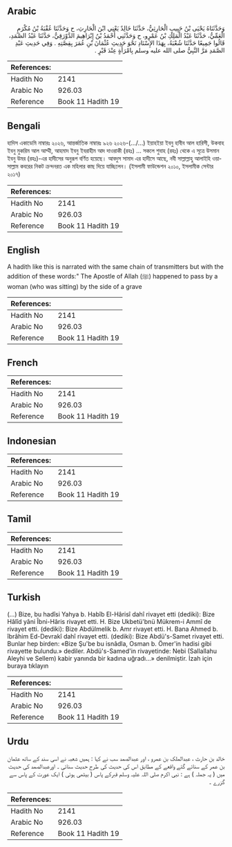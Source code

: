 ## Arabic


<div dir="rtl" lang="ar" style={{fontSize:'larger',backgroundColor:'#f8f9fa',padding:20}}>
وَحَدَّثَنَاهُ يَحْيَى بْنُ حَبِيبٍ الْحَارِثِيُّ، حَدَّثَنَا خَالِدٌ يَعْنِي ابْنَ الْحَارِثِ، ح وَحَدَّثَنَا عُقْبَةُ بْنُ مُكْرَمٍ الْعَمِّيُّ، حَدَّثَنَا عَبْدُ الْمَلِكِ بْنُ عَمْرٍو، ح وَحَدَّثَنِي أَحْمَدُ بْنُ إِبْرَاهِيمَ الدَّوْرَقِيُّ، حَدَّثَنَا عَبْدُ الصَّمَدِ، قَالُوا جَمِيعًا حَدَّثَنَا شُعْبَةُ، بِهَذَا الإِسْنَادِ نَحْوَ حَدِيثِ عُثْمَانَ بْنِ عُمَرَ بِقِصَّتِهِ ‏.‏ وَفِي حَدِيثِ عَبْدِ الصَّمَدِ مَرَّ النَّبِيُّ صلى الله عليه وسلم بِامْرَأَةٍ عِنْدَ قَبْرٍ ‏.‏
</div>
<div style={{backgroundColor:'#f8f9fa',padding:20, marginBottom: 10}}><table> <thead> <tr> <th>References:</th> <th></th> </tr> </thead> <tbody><tr><td>Hadith No</td><td>2141</td></tr><tr><td>Arabic No</td><td>926.03</td></tr><tr><td>Reference</td><td>Book 11 Hadith 19</td></tr></tbody></table></div>

## Bengali


<div dir="ltr" lang="bn" style={{fontSize:'larger',backgroundColor:'#f8f9fa',padding:20}}>
হাদিস একাডেমি নাম্বারঃ ২০২৬, আন্তর্জাতিক নাম্বারঃ ৯২৬ ২০২৬-(.../...) ইয়াহইয়া ইবনু হাবীব আল হারিসী, উকবাহ ইবনু মুকরিম আল আম্মী, আহমাদ ইবনু ইবরাহীম আদ দাওরাকী (রহঃ) ... সকলে শুবাহ (রহঃ) থেকে এ সূত্রে উসমান ইবনু উমর (রহঃ)-এর হাদীসের অনুরূপ বর্ণিত হয়েছে। আবদুস সামাদ এর হাদীসে আছে, নবী সাল্লাল্লাহু আলাইহি ওয়াসাল্লাম কবরের নিকট ক্ৰন্দনরত এক মহিলার কাছ দিয়ে যাচ্ছিলেন। (ইসলামী ফাউন্ডেশন ২০১০, ইসলামীক সেন্টার ২০১৭)
</div>
<div style={{backgroundColor:'#f8f9fa',padding:20, marginBottom: 10}}><table> <thead> <tr> <th>References:</th> <th></th> </tr> </thead> <tbody><tr><td>Hadith No</td><td>2141</td></tr><tr><td>Arabic No</td><td>926.03</td></tr><tr><td>Reference</td><td>Book 11 Hadith 19</td></tr></tbody></table></div>

## English


<div dir="ltr" lang="en" style={{fontSize:'larger',backgroundColor:'#f8f9fa',padding:20}}>
A hadith like this is narrated with the same chain of transmitters but with the addition of these words:" The Apostle of Allah (ﷺ) happened to pass by a woman (who was sitting) by the side of a grave
</div>
<div style={{backgroundColor:'#f8f9fa',padding:20, marginBottom: 10}}><table> <thead> <tr> <th>References:</th> <th></th> </tr> </thead> <tbody><tr><td>Hadith No</td><td>2141</td></tr><tr><td>Arabic No</td><td>926.03</td></tr><tr><td>Reference</td><td>Book 11 Hadith 19</td></tr></tbody></table></div>

## French


<div dir="ltr" lang="fr" style={{fontSize:'larger',backgroundColor:'#f8f9fa',padding:20}}>

</div>
<div style={{backgroundColor:'#f8f9fa',padding:20, marginBottom: 10}}><table> <thead> <tr> <th>References:</th> <th></th> </tr> </thead> <tbody><tr><td>Hadith No</td><td>2141</td></tr><tr><td>Arabic No</td><td>926.03</td></tr><tr><td>Reference</td><td>Book 11 Hadith 19</td></tr></tbody></table></div>

## Indonesian


<div dir="ltr" lang="id" style={{fontSize:'larger',backgroundColor:'#f8f9fa',padding:20}}>

</div>
<div style={{backgroundColor:'#f8f9fa',padding:20, marginBottom: 10}}><table> <thead> <tr> <th>References:</th> <th></th> </tr> </thead> <tbody><tr><td>Hadith No</td><td>2141</td></tr><tr><td>Arabic No</td><td>926.03</td></tr><tr><td>Reference</td><td>Book 11 Hadith 19</td></tr></tbody></table></div>

## Tamil


<div dir="ltr" lang="ta" style={{fontSize:'larger',backgroundColor:'#f8f9fa',padding:20}}>

</div>
<div style={{backgroundColor:'#f8f9fa',padding:20, marginBottom: 10}}><table> <thead> <tr> <th>References:</th> <th></th> </tr> </thead> <tbody><tr><td>Hadith No</td><td>2141</td></tr><tr><td>Arabic No</td><td>926.03</td></tr><tr><td>Reference</td><td>Book 11 Hadith 19</td></tr></tbody></table></div>

## Turkish


<div dir="ltr" lang="tr" style={{fontSize:'larger',backgroundColor:'#f8f9fa',padding:20}}>
(…) Bize, bu hadîsi Yahya b. Habîb El-Hârisî dahî rivayet etti (dediki): Bize Hâlîd yâni Îbni-Hâris rivayet etti. H. Bize Ukbetü'bnü Mükrem-i Ammî de rivayet etti. (dediki): Bize Abdülmelik b. Amr rivayet etti. H. Bana Ahmed b. îbrâhim Ed-Devrakî dahî rivayet etti. (dediki): Bize Abdü's-Samet rivayet etti. Bunlar hep birden: «Bize Şu'be bu isnâdla, Osman b. Ömer'in hadisi gibi rivayette bulundu.» dediler. Abdü's-Samed'in rivayetinde: Nebi (Sallallahu Aleyhi ve Sellem) kabir yanında bir kadına uğradı...» denilmiştir. İzah için buraya tıklayın
</div>
<div style={{backgroundColor:'#f8f9fa',padding:20, marginBottom: 10}}><table> <thead> <tr> <th>References:</th> <th></th> </tr> </thead> <tbody><tr><td>Hadith No</td><td>2141</td></tr><tr><td>Arabic No</td><td>926.03</td></tr><tr><td>Reference</td><td>Book 11 Hadith 19</td></tr></tbody></table></div>

## Urdu


<div dir="rtl" lang="ur" style={{fontSize:'larger',backgroundColor:'#f8f9fa',padding:20}}>
خالد بن حارث ، عبدالملک بن عمرو ، اور عبدالصمد سب نے کہا : ہمیں شعبہ نے اسی سند کے ساتھ عثمان بن عمر کے سنائے گئے واقعے کے مطابق اس کی حدیث کی طرح حدیث سنائی ۔ اورعبدالصمد کی حدیث میں ( یہ جملہ ) ہے : نبی اکرم صلی اللہ علیہ وسلم قبرکے پاس ( بیٹھی ہوئی ) ایک عورت کے پاس سے گزرے ۔
</div>
<div style={{backgroundColor:'#f8f9fa',padding:20, marginBottom: 10}}><table> <thead> <tr> <th>References:</th> <th></th> </tr> </thead> <tbody><tr><td>Hadith No</td><td>2141</td></tr><tr><td>Arabic No</td><td>926.03</td></tr><tr><td>Reference</td><td>Book 11 Hadith 19</td></tr></tbody></table></div>